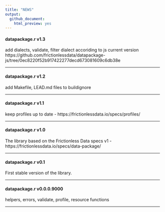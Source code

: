 ```yaml
---
title: "NEWS"
output: 
  github_document:
    html_preview: yes
---
```


#### datapackage.r v1.3

add dialects, validate, filter dialect accoriding to js current version https://github.com/frictionlessdata/datapackage-js/tree/0ec8220f52b917422277decd673081609c6db38e

----------------------------------------------------------------

#### datapackage.r v1.2

add Makefile, LEAD.md files to buildignore

----------------------------------------------------------------

#### datapackage.r v1.1

keep profiles up to date  - https://frictionlessdata.io/specs/profiles/

----------------------------------------------------------------

#### datapackage.r v1.0

The library based on the Frictionless Data specs v1 - https://frictionlessdata.io/specs/data-package/

----------------------------------------------------------------

#### datapackage.r v0.1

First stable version of the library.

----------------------------------------------------------------

#### datapackage.r v0.0.0.9000

helpers, errors, validate, profile, resource functions

----------------------------------------------------------------